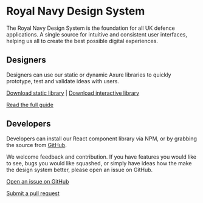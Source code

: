 
<Meta title="Getting started" />

# <StyledLogo /> Royal Navy Design System

The Royal Navy Design System is the foundation for all UK defence applications. A single source for intuitive and consistent user interfaces, helping us all to create the best possible digital experiences.

## Designers
Designers can use our static or dynamic Axure libraries to quickly prototype, test and validate ideas with users.

<a href="/design-assets/RNDS_static_library_v3.2.rplib" download>Download static library</a>
| <a href="/design-assets//RNDS_interactive_library_v3.1.rplib">Download interactive library</a>

[Read the full guide](?path=/docs/axure-design-library--docs)

## Developers
Developers can install our React component library via NPM, or by grabbing the source from [GitHub](https://github.com/Royal-Navy/design-system).

We welcome feedback and contribution. If you have features you would like to see, bugs you would like squashed, or simply have ideas how the make the design system better, please open an issue on GitHub.

[Open an issue on GitHub](https://github.com/Royal-Navy/design-system/issues/new/choose)

[Submit a pull request](https://github.com/Royal-Navy/design-system/pulls)
